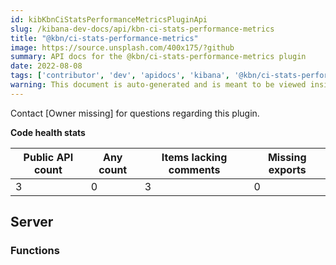 ```yaml
---
id: kibKbnCiStatsPerformanceMetricsPluginApi
slug: /kibana-dev-docs/api/kbn-ci-stats-performance-metrics
title: "@kbn/ci-stats-performance-metrics"
image: https://source.unsplash.com/400x175/?github
summary: API docs for the @kbn/ci-stats-performance-metrics plugin
date: 2022-08-08
tags: ['contributor', 'dev', 'apidocs', 'kibana', '@kbn/ci-stats-performance-metrics']
warning: This document is auto-generated and is meant to be viewed inside our experimental, new docs system. Reach out in #docs-engineering for more info.
---
```




Contact [Owner missing] for questions regarding this plugin.

**Code health stats**

| Public API count  | Any count | Items lacking comments | Missing exports |
|-------------------|-----------|------------------------|-----------------|
| 3 | 0 | 3 | 0 |

## Server

### Functions
<DocDefinitionList data={kbnCiStatsPerformanceMetricsObj.server.functions}/>

